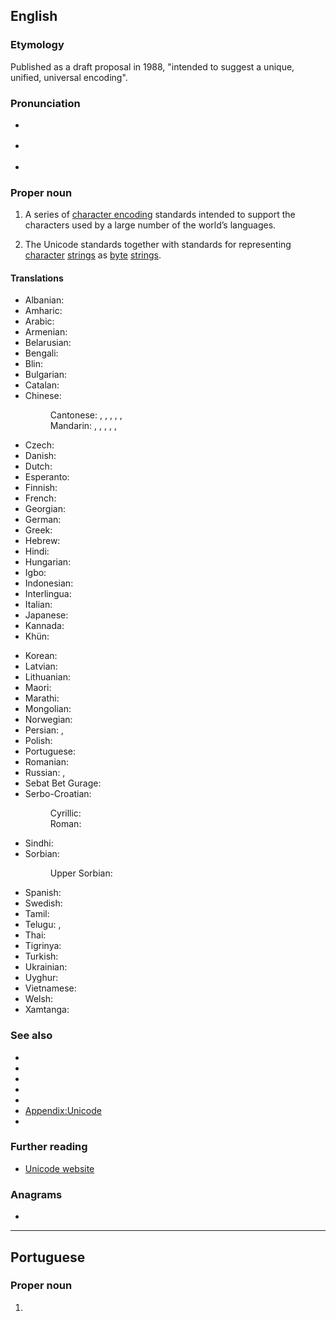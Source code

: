 {{selfref|For Wiktionary's use of Unicode, see [[Wiktionary:Unicode]]}}
==English==
{{wikipedia}}

===Etymology===
Published as a draft proposal in 1988, "intended to suggest a unique, unified, universal encoding".

===Pronunciation===
* {{a|US}} {{IPA|en|/ˈjunɪˌkoʊd/}}
* {{a|UK}} {{IPA|en|/ˈjuːnɪˌkəʊd/}}
* {{audio|en|en-uk-Unicode.ogg|Audio (UK)}}

===Proper noun===
{{en-proper noun}}

# {{lb|en|computing}} A series of [[character encoding]] standards intended to support the characters used by a large number of the world’s languages.
# {{lb|en|computing}} The Unicode standards together with standards for representing [[character]] [[string]]s as [[byte]] [[string]]s.

====Translations====
{{trans-top|series of computer encoding standards}}
* Albanian: {{t|sq|Unicode}}
* Amharic: {{t|am|ዩኒኮድ}}
* Arabic: {{t|ar|يُونِيكُود|m}}
* Armenian: {{t|hy|Յունիկոդ}}
* Belarusian: {{t|be|Юніко́д|m}}
* Bengali: {{t+|bn|ইউনিকোড}}
* Blin: {{t|byn|ዩኒኮድ}}
* Bulgarian: {{t|bg|Унико́д|m}}
* Catalan: {{t|ca|Unicode|m}}
* Chinese:
*: Cantonese: {{t|yue|統一碼}}, {{t|yue|统一码|tr=tung2 jat1 maa5}}, {{t|yue|萬國碼}}, {{t|yue|万国码|tr=maan6 gwok3 maa5}}, {{t|yue|單一碼}}, {{t|yue|单一码|tr=daan1 jat1 maa5}}
*: Mandarin: {{t+|cmn|統一碼}}, {{t+|cmn|统一码|tr=tǒngyīmǎ}}, {{t+|cmn|萬國碼}}, {{t+|cmn|万国码|tr=wànguómǎ}}, {{t+|cmn|單一碼}}, {{t+|cmn|单一码|tr=dānyīmǎ}}
* Czech: {{t|cs|Unicode}}
* Danish: {{t|da|Unicode}}
* Dutch: {{t+|nl|Unicode}}
* Esperanto: {{t|eo|Unikodo}}
* Finnish: {{t+|fi|Unicode}}
* French: {{t+|fr|Unicode|m}}
* Georgian: {{t|ka|უნიკოდი}}
* German: {{t+|de|Unicode|m}}
* Greek: {{t+|el|Unicode|n}}
* Hebrew: {{t+|he|יוניקוד|tr=yunikod}}
* Hindi: {{t|hi|यूनिकोड}}
* Hungarian: {{t|hu|Unicode}}
* Igbo: {{t|ig|Yunikod}}
* Indonesian: {{t|id|Unicode}}
* Interlingua: {{t|ia|Unicode}}
* Italian: {{t+|it|Unicode|m}}
* Japanese: {{t|ja|ユニコード|tr=yunikōdo}}
* Kannada: {{t|kn|ಯುನಿಕೋಡ್}}
* Khün: {{t|kkh|ᨿᩪᨶᩥᨤ᩠ᨯᩰᨯ᩼}}
{{trans-mid}}
* Korean: {{t+|ko|유니코드}}
* Latvian: {{t|lv|Unikods|m}}
* Lithuanian: {{t|lt|Unikodas|m}}
* Maori: {{t|mi|waehereao}}
* Marathi: {{t|mr|युनिकोड}}
* Mongolian: {{t|mn|Юникод}}
* Norwegian: {{t|no|Unicode}}
* Persian: {{t|fa|یونیکد|tr=yuni-kod}}, {{t|fa|یونی‌کد|tr=yuni-kod}}
* Polish: {{t|pl|Unicode}}
* Portuguese: {{t|pt|Unicode|m}}
* Romanian: {{t+|ro|Unicode|m}}
* Russian: {{t+|ru|Юнико́д|m}}, {{t|ru|Унико́д|m}}
* Sebat Bet Gurage: {{t|sgw|ዩኒኮድ}}
* Serbo-Croatian:
*: Cyrillic: {{t|sh|Уникод|m}}
*: Roman: {{t|sh|Unikod|m}}
* Sindhi: {{t|sd|يونيڪوڊ}}
* Sorbian:
*: Upper Sorbian: {{t|hsb|Unicode}}
* Spanish: {{t+|es|Unicode|m}}
* Swedish: {{t|sv|Unicode}}
* Tamil: {{t|ta|யூனிக்கோடு}}
* Telugu: {{t+|te|విశ్వ సంకేత మాల}}, {{t|te|యూనీకోడ్}}
* Thai: {{t|th|ยูนิโคด|tr=yooníkôht}}
* Tigrinya: {{t|ti|ዩኒኮድ}}
* Turkish: {{t|tr|Evrensel Kod}}
* Ukrainian: {{t|uk|Юніко́д|m}}
* Uyghur: {{t|ug|يۇنىكود}}
* Vietnamese: {{t+|vi|Unicode}}
* Welsh: {{t+|cy|Unicode}}
* Xamtanga: {{t|xan|ዩኒኮድ}}
{{trans-bottom}}

===See also===
* {{l|en|ASCII}}
* {{l|en|EBCDIC}}
* {{l|en|UTF-7}}
* {{l|en|UTF-8}}
* {{l|en|UTF-16}}
* [[Appendix:Unicode]]
* {{l|mul|Appendix:Unicode/Miscellaneous_Symbols_and_Pictographs}}

===Further reading===
* [http://www.unicode.org Unicode website]

===Anagrams===
* {{anagrams|en|a=cdeinou|doucine}}

----

==Portuguese==

===Proper noun===
{{pt-proper noun|m}}

# {{lb|pt|computing}} {{l|en|Unicode}} {{gloss|series of computer encoding standards}}